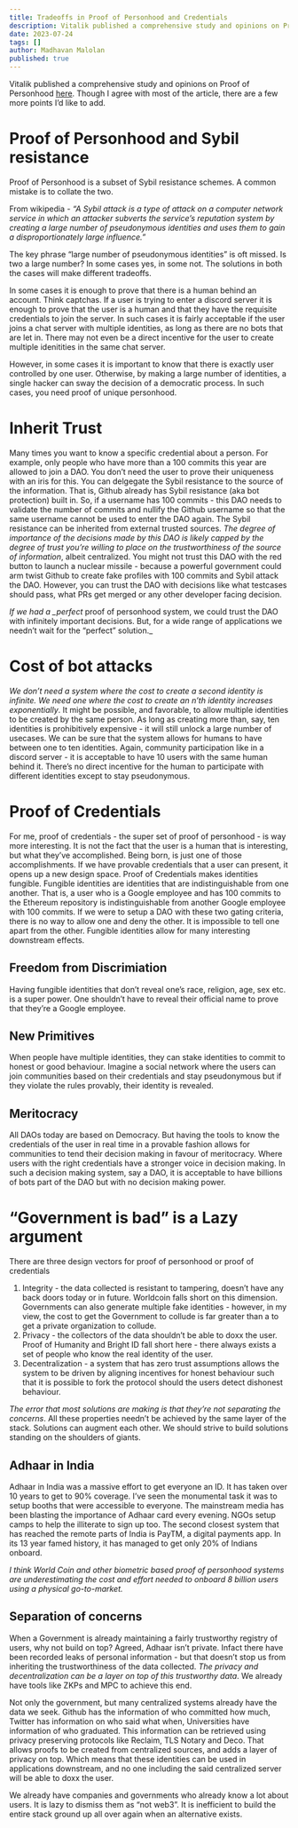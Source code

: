 ---
title: Tradeoffs in Proof of Personhood and Credentials
description: Vitalik published a comprehensive study and opinions on Proof of Personhood here.
date: 2023-07-24
tags: []
author: Madhavan Malolan
published: true
---

Vitalik published a comprehensive study and opinions on Proof of Personhood [here](https://vitalik.ca/). Though I agree with most of the article, there are a few more points I’d like to add.

# Proof of Personhood and Sybil resistance

Proof of Personhood is a subset of Sybil resistance schemes. A common mistake is to collate the two.

From wikipedia - _“A Sybil attack is a type of attack on a computer network service in which an attacker subverts the service’s reputation system by creating a large number of pseudonymous identities and uses them to gain a disproportionately large influence.”_

The key phrase “large number of pseudonymous identities” is oft missed. Is two a large number? In some cases yes, in some not. The solutions in both the cases will make different tradeoffs.

In some cases it is enough to prove that there is a human behind an account. Think captchas. If a user is trying to enter a discord server it is enough to prove that the user is a human and that they have the requisite credentials to join the server. In such cases it is fairly acceptable if the user joins a chat server with multiple identities, as long as there are no bots that are let in. There may not even be a direct incentive for the user to create multiple idenitities in the same chat server.

However, in some cases it is important to know that there is exactly user controlled by one user. Otherwise, by making a large number of identities, a single hacker can sway the decision of a democratic process. In such cases, you need proof of unique personhood.

# Inherit Trust

Many times you want to know a specific credential about a person. For example, only people who have more than a 100 commits this year are allowed to join a DAO. You don’t need the user to prove their uniqueness with an iris for this. You can delgegate the Sybil resistance to the source of the information. That is, Github already has Sybil resistance (aka bot protection) built in. So, if a username has 100 commits - this DAO needs to validate the number of commits and nullify the Github username so that the same username cannot be used to enter the DAO again. The Sybil resistance can be inherited from external trusted sources. _The degree of importance of the decisions made by this DAO is likely capped by the degree of trust you’re willing to place on the trustworthiness of the source of information_, albeit centralized. You might not trust this DAO with the red button to launch a nuclear missile - because a powerful government could arm twist Github to create fake profiles with 100 commits and Sybil attack the DAO. However, you can trust the DAO with decisions like what testcases should pass, what PRs get merged or any other developer facing decision.

_If we had a \_perfect_ proof of personhood system, we could trust the DAO with infinitely important decisions. But, for a wide range of applications we needn’t wait for the “perfect” solution.\_

# Cost of bot attacks

_We don’t need a system where the cost to create a second identity is infinite. We need one where the cost to create an n’th identity increases exponentially_. It might be possible, and favorable, to allow multiple identities to be created by the same person. As long as creating more than, say, ten identities is prohibitively expensive - it will still unlock a large number of usecases. We can be sure that the system allows for humans to have between one to ten identities. Again, community participation like in a discord server - it is acceptable to have 10 users with the same human behind it. There’s no direct incentive for the human to participate with different identities except to stay pseudonymous.

# Proof of Credentials

For me, proof of credentials - the super set of proof of personhood - is way more interesting. It is not the fact that the user is a human that is interesting, but what they’ve accomplished. Being born, is just one of those accomplishments. If we have provable credentials that a user can present, it opens up a new design space. Proof of Credentials makes identities fungible. Fungible identities are identities that are indistinguishable from one another. That is, a user who is a Google employee and has 100 commits to the Ethereum repository is indistinguishable from another Google employee with 100 commits. If we were to setup a DAO with these two gating criteria, there is no way to allow one and deny the other. It is impossible to tell one apart from the other. Fungible identities allow for many interesting downstream effects.

## Freedom from Discrimiation

Having fungible identities that don’t reveal one’s race, religion, age, sex etc. is a super power. One shouldn’t have to reveal their official name to prove that they’re a Google employee.

## New Primitives

When people have multiple identities, they can stake identities to commit to honest or good behaviour. Imagine a social network where the users can join communities based on their credentials and stay pseudonymous but if they violate the rules provably, their identity is revealed.

## Meritocracy

All DAOs today are based on Democracy. But having the tools to know the credentials of the user in real time in a provable fashion allows for communities to tend their decision making in favour of meritocracy. Where users with the right credentials have a stronger voice in decision making. In such a decision making system, say a DAO, it is acceptable to have billions of bots part of the DAO but with no decision making power.

# “Government is bad” is a Lazy argument

There are three design vectors for proof of personhood or proof of credentials

1.  Integrity - the data collected is resistant to tampering, doesn’t have any back doors today or in future. Worldcoin falls short on this dimension. Governments can also generate multiple fake identities - however, in my view, the cost to get the Government to collude is far greater than a to get a private organization to collude.
2.  Privacy - the collectors of the data shouldn’t be able to doxx the user. Proof of Humanity and Bright ID fall short here - there always exists a set of people who know the real identity of the user.
3.  Decentralization - a system that has zero trust assumptions allows the system to be driven by aligning incentives for honest behaviour such that it is possible to fork the protocol should the users detect dishonest behaviour.

_The error that most solutions are making is that they’re not separating the concerns_. All these properties needn’t be achieved by the same layer of the stack. Solutions can augment each other. We should strive to build solutions standing on the shoulders of giants.

## Adhaar in India

Adhaar in India was a massive effort to get everyone an ID. It has taken over 10 years to get to 90% coverage. I’ve seen the monumental task it was to setup booths that were accessible to everyone. The mainstream media has been blasting the importance of Adhaar card every evening. NGOs setup camps to help the illiterate to sign up too. The second closest system that has reached the remote parts of India is PayTM, a digital payments app. In its 13 year famed history, it has managed to get only 20% of Indians onboard.

_I think World Coin and other biometric based proof of personhood systems are underestimating the cost and effort needed to onboard 8 billion users using a physical go-to-market._

## Separation of concerns

When a Government is already maintaining a fairly trustworthy registry of users, why not build on top? Agreed, Adhaar isn’t private. Infact there have been recorded leaks of personal information - but that doesn’t stop us from inheriting the trustworthiness of the data collected. _The privacy and decentralization can be a layer on top of this trustworthy data_. We already have tools like ZKPs and MPC to achieve this end.

Not only the government, but many centralized systems already have the data we seek. Github has the information of who committed how much, Twitter has information on who said what when, Universities have information of who graduated. This information can be retrieved using privacy preserving protocols like Reclaim, TLS Notary and Deco. That allows proofs to be created from centralized sources, and adds a layer of privacy on top. Which means that these identities can be used in applications downstream, and no one including the said centralized server will be able to doxx the user.

We already have companies and governments who already know a lot about users. It is lazy to dismiss them as “not web3”. It is inefficient to build the entire stack ground up all over again when an alternative exists.
